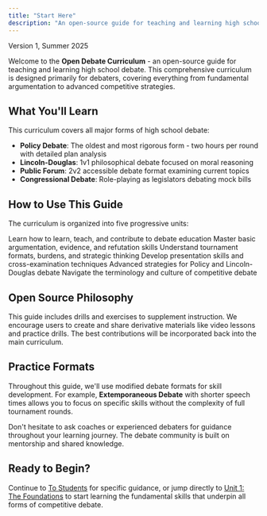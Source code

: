 ```yaml
---
title: "Start Here"
description: "An open-source guide for teaching and learning high school debate"
---
```


Version 1, Summer 2025

Welcome to the **Open Debate Curriculum** - an open-source guide for teaching and learning high school debate. This comprehensive curriculum is designed primarily for debaters, covering everything from fundamental argumentation to advanced competitive strategies.

## What You'll Learn

This curriculum covers all major forms of high school debate:

- **Policy Debate**: The oldest and most rigorous form - two hours per round with detailed plan analysis
- **Lincoln-Douglas**: 1v1 philosophical debate focused on moral reasoning
- **Public Forum**: 2v2 accessible debate format examining current topics
- **Congressional Debate**: Role-playing as legislators debating mock bills

## How to Use This Guide

The curriculum is organized into five progressive units:

<CardGroup cols={2}>
  <Card title="Unit 0: Getting Started" icon="rocket" href="/unit-0/start-here">
    Learn how to learn, teach, and contribute to debate education
  </Card>
  <Card
    title="Unit 1: The Foundations"
    icon="building"
    href="/unit-1/the-activity"
  >
    Master basic argumentation, evidence, and refutation skills
  </Card>
  <Card
    title="Unit 2: Competition"
    icon="trophy"
    href="/unit-2/event-structure"
  >
    Understand tournament formats, burdens, and strategic thinking
  </Card>
  <Card
    title="Unit 3: Speaking Effectively"
    icon="microphone"
    href="/unit-3/cross-examination"
  >
    Develop presentation skills and cross-examination techniques
  </Card>
</CardGroup>

<CardGroup cols={2}>
  <Card title="Unit 4: Policy & LD" icon="gavel" href="/unit-4/counterplan">
    Advanced strategies for Policy and Lincoln-Douglas debate
  </Card>
  <Card title="Unit 5: Circuit Debating" icon="zap" href="/unit-5/jargon">
    Navigate the terminology and culture of competitive debate
  </Card>
</CardGroup>

## Open Source Philosophy

This guide includes drills and exercises to supplement instruction. We encourage users to create and share derivative materials like video lessons and practice drills. The best contributions will be incorporated back into the main curriculum.

## Practice Formats

Throughout this guide, we'll use modified debate formats for skill development. For example, **Extemporaneous Debate** with shorter speech times allows you to focus on specific skills without the complexity of full tournament rounds.

<Note>
  Don't hesitate to ask coaches or experienced debaters for guidance throughout
  your learning journey. The debate community is built on mentorship and shared
  knowledge.
</Note>

## Ready to Begin?

Continue to [To Students](/unit-0/to-students) for specific guidance, or jump directly to [Unit 1: The Foundations](/unit-1/the-activity) to start learning the fundamental skills that underpin all forms of competitive debate.
